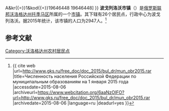 {{Infobox Settlement
| official_name = 波戈列洛沃市镇
| native_name = Муниципальное образование «Погореловское»
| settlement_type = [[市镇|市镇]]
| subdivision_type = [[国家|国家]]
| subdivision_type1 = [[州_(俄罗斯)|州]]
| subdivision_type2 = [[区_(苏联)|区]]
| subdivision_name = {{RUS}}
| subdivision_name1 = [[沃洛格达州|沃洛格达州]]
| subdivision_name2 = [[托季马区|托季马区]]
| seat_type = 行政中心
| seat = 波戈列洛沃
| population_as_of=2015
| population_footnotes = <ref name=stat />
| population_total = 2947
| coordinates_display = inline,title
| latd =  | latm =  | lats =  | latNS = N
| longd =  | longm =  | longs =  | longEW = E
| timezone = [[莫斯科时间|MSK]]
| utc_offset = +3
| blank_name = [[俄罗斯市政土地区划代码|OKTMO编码]]
| blank_info = [http://classif.spb.ru/classificators/view/tma.php?st{{=}}A&kr{{=}}1&kod{{=}}19646448 19646448]
}}
'''波戈列洛沃市镇'''（{{lang-ru|Муниципальное образование «Погореловское»}}）是[[俄罗斯联邦|俄罗斯联邦]][[沃洛格达州|沃洛格达州]][[托季马区|托季马区]]所属的一个[[市镇|市镇]]。其下辖有26个居民点，行政中心为波戈列洛沃。据2015年统计，该市镇的人口为2947人。<ref name=stat>{{ cite web |url=http://www.gks.ru/free_doc/doc_2015/bul_dr/mun_obr2015.rar |title=Численность населения Российской Федерации по муниципальным образованиям на 1 января 2015 года |accessdate=2015-08-06 |archiveurl=https://www.webcitation.org/6aaNzOlFO?url=http://www.gks.ru/free_doc/doc_2015/bul_dr/mun_obr2015.rar |archivedate=2015-08-06 |language=ru |deadurl=yes }}</ref>

== 参考文献 ==
{{reflist}}

{{Russia-stub}}

[[Category:沃洛格达州农村居民点|Category:沃洛格达州农村居民点]]
